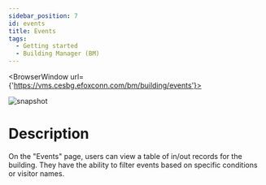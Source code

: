 ---
sidebar_position: 7
id: events
title: Events
tags:
  - Getting started
  - Building Manager (BM)
---


<BrowserWindow url={'https://vms.cesbg.efoxconn.com/bm/building/events'}>

![snapshot](../../assets/bm/bm-events-zh-hant.png)

</BrowserWindow>

# Description

On the "Events" page, users can view a table of in/out records for the building. They have the ability to filter events based on specific conditions or visitor names.
